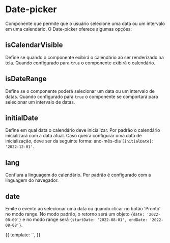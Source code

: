 

<Meta
  title="Ion/Data Entry/Date-picker: default"
  component={DatePickerComponent}
/>

# Date-picker

Componente que permite que o usuário selecione uma data ou um intervalo em uma calendário. O Date-picker oferece algumas opções:

## isCalendarVisible

Define se quando o componente exibirá o calendário ao ser renderizado na tela. Quando configurado para `true`
o componente exibirá o calendário.

## isDateRange

Define se o componente poderá selecionar um data ou um intervalo de datas. Quando configurado para `true`
o componente se comportará para selecionar um intervalo de datas.

## initialDate

Define em qual data o calendário deve inicializar. Por padrão o calendário inicializará com a data atual.
Caso queira configurar uma data de inicialização, deve ser da seguinte forma: ano-mês-dia `[initialDate]: '2022-12-01'`.

## lang

Confiura a linguagem do calendário. Por padrão é configurado com a linguagem do navegador.

## date

Emite o evento ao selecionar uma data ou quando clicar no botão 'Pronto' no modo range. No modo padrão, o retorno será
um objeto `{date: '2022-08-09'}` e no modo range será `{startDate: '2022-08-01', endDate: '2022-08-08'}`.

<Canvas>
  <Story
    name="date-picker"
    decorators={[
      moduleMetadata({
        declarations: [
          ButtonComponent,
          IonIconComponent,
          ChipComponent,
          BadgeComponent,
          DropdownComponent,
          IonDividerComponent,
        ],
        imports: [CommonModule],
      }),
    ]}
  >
    {{
      template: `<ion-date-picker></ion-date-picker>`,
    }}
  </Story>
</Canvas>
